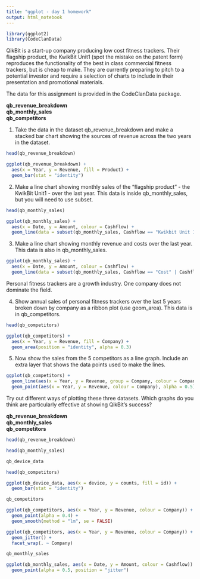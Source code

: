 ```yaml
---
title: "ggplot - day 1 homework"
output: html_notebook
---
```


```r
library(ggplot2)
library(CodeClanData)
```

QikBit is a start-up company producing low cost fitness trackers. Their flagship product, the KwikBit Unit1 (spot the mistake on the patent form) reproduces the functionality of the best in class commercial fitness trackers, but is cheap to make. They are currently preparing to pitch to a potential investor and require a selection of charts to include in their presentation and promotional materials.

The data for this assignment is provided in the CodeClanData package.

**qb_revenue_breakdown**  
**qb_monthly_sales**  
**qb_competitors**  


1. Take the data in the dataset qb_revenue_breakdown and make a stacked bar chart showing the sources of revenue across the two years in the dataset.

```r
head(qb_revenue_breakdown)
```

```r
ggplot(qb_revenue_breakdown) +
  aes(x = Year, y = Revenue, fill = Product) +
  geom_bar(stat = "identity")
```


2. Make a line chart showing monthly sales of the “flagship product” - the KwikBit Unit1 - over the last year. This data is inside qb_monthly_sales, but you will need to use subset.

```r
head(qb_monthly_sales)
```
```r
ggplot(qb_monthly_sales) +
  aes(x = Date, y = Amount, colour = Cashflow) +
  geom_line(data = subset(qb_monthly_sales, Cashflow == "Kwikbit Unit 1 Sales"))
```


3. Make a line chart showing monthly revenue and costs over the last year. This data is also in qb_monthly_sales.

```r
ggplot(qb_monthly_sales) +
  aes(x = Date, y = Amount, colour = Cashflow) +
  geom_line(data = subset(qb_monthly_sales, Cashflow == "Cost" | Cashflow == "Total Revenue"))
```

Personal fitness trackers are a growth industry. One company does not dominate the field.

4. Show annual sales of personal fitness trackers over the last 5 years broken down by company as a ribbon plot (use geom_area). This data is in qb_competitors.

```r
head(qb_competitors)
```

```r
ggplot(qb_competitors) +
  aes(x = Year, y = Revenue, fill = Company) +
  geom_area(position = "identity", alpha = 0.3)
```


5. Now show the sales from the 5 competitors as a line graph. Include an extra layer that shows the data points used to make the lines.


```r
ggplot(qb_competitors) +
  geom_line(aes(x = Year, y = Revenue, group = Company, colour = Company), alpha = 0.35) +
  geom_point(aes(x = Year, y = Revenue, colour = Company), alpha = 0.5)

```

Try out different ways of plotting these three datasets. Which graphs do you think are particularly effective at showing QikBit’s success?

**qb_revenue_breakdown**  
**qb_monthly_sales**  
**qb_competitors** 

```r
head(qb_revenue_breakdown)
```
```r
head(qb_monthly_sales)
```
```r
qb_device_data
```
```r
head(qb_competitors)
```

```r
ggplot(qb_device_data, aes(x = device, y = counts, fill = id)) +
  geom_bar(stat = "identity")
```
```r
qb_competitors
```

```r
ggplot(qb_competitors, aes(x = Year, y = Revenue, colour = Company)) +
  geom_point(alpha = 0.4) +
  geom_smooth(method = "lm", se = FALSE)
```

```r
ggplot(qb_competitors, aes(x = Year, y = Revenue, colour = Company)) +
  geom_jitter() +
  facet_wrap(. ~ Company)
```
```r
qb_monthly_sales
```

```r
ggplot(qb_monthly_sales, aes(x = Date, y = Amount, colour = Cashflow)) +
  geom_point(alpha = 0.5, position = "jitter")
```

